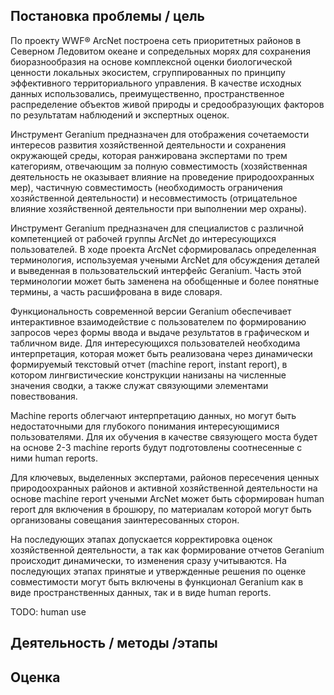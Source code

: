 ## Постановка проблемы / цель

По проекту WWF® ArcNet построена cеть приоритетных районов в Северном Ледовитом океане и сопредельных морях для сохранения биоразнообразия на основе комплексной оценки биологической ценности локальных экосистем, сгруппированных по принципу эффективного территориального управления. В качестве исходных данных использовались, преимущественно, пространственное распределение объектов живой природы и средообразующих факторов по результатам наблюдений и экспертных оценок.

Инструмент Geranium предназначен для отображения сочетаемости интересов развития хозяйственной деятельности и сохранения окружающей среды, которая ранжирована экспертами по трем категориям, отвечающим за полную совместимость (хозяйственная деятельность не оказывает влияние на проведение природоохранных мер), частичную совместимость (необходимость ограничения хозяйственной деятельности) и несовместимость (отрицательное влияние хозяйственной деятельности при выполнении мер охраны).

Инструмент Geranium предназначен для специалистов с различной компетенцией от рабочей группы ArcNet до интересующихся пользователей. В ходе проекта ArcNet сформировалась определенная терминология, используемая учеными ArcNet для обсуждения деталей и выведенная в пользовательский интерфейс Geranium. Часть этой терминологии может быть заменена на обобщенные и более понятные термины, а часть расшифрована в виде словаря. 

Функциональность современной версии Geranium обеспечивает интерактивное взаимодействие с пользователем по формированию запросов через формы ввода и выдаче результатов в графическом и табличном виде. Для интересующихся пользователей необходима интерпретация, которая может быть реализована через динамически формируемый текстовый отчет (machine report, instant report), в котором лингвистические конструкции нанизаны на численные значения сводки, а также служат связующими элементами повествования.

Machine reports облегчают интерпретацию данных, но могут быть недостаточными для глубокого понимания интересующимися пользователями. Для их обучения в качестве связующего моста будет на основе 2-3 machine reports будут подготовлены соотнесенные с ними human reports.

Для ключевых, выделенных экспертами, районов пересечения ценных природоохранных районов и активной хозяйственной деятельности на основе machine report учеными ArcNet может быть сформирован human report для включения в брошюру, по материалам которой могут быть организованы совещания заинтересованных сторон.

На последующих этапах допускается корректировка оценок хозяйственной деятельности, а так как формирование отчетов Geranium происходит динамически, то изменения сразу учитываются. На последующих этапах принятые и утвержденные решения по оценке совместимости могут быть включены в функционал Geranium как в виде пространственных данных, так и в виде human reports.

TODO: human use

## Деятельность / методы /этапы


## Оценка

